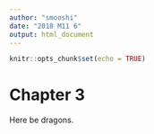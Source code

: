 ```yaml
---
author: "smooshi"
date: "2018 M11 6"
output: html_document
---
```


```r
knitr::opts_chunk$set(echo = TRUE)
```

# Chapter 3

Here be dragons.
